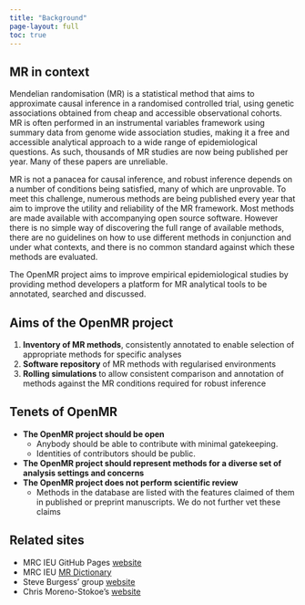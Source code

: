 ```yaml
---
title: "Background"
page-layout: full
toc: true
---
```


## MR in context

Mendelian randomisation (MR) is a statistical method that aims to approximate causal inference in a randomised controlled trial, using genetic associations obtained from cheap and accessible observational cohorts. MR is often performed in an instrumental variables framework using summary data from genome wide association studies, making it a free and accessible analytical approach to a wide range of epidemiological questions. As such, thousands of MR studies are now being published per year. Many of these papers are unreliable.

MR is not a panacea for causal inference, and robust inference depends on a number of conditions being satisfied, many of which are unprovable. To meet this challenge, numerous methods are being published every year that aim to improve the utility and reliability of the MR framework. Most methods are made available with accompanying open source software. However there is no simple way of discovering the full range of available methods, there are no guidelines on how to use different methods in conjunction and under what contexts, and there is no common standard against which these methods are evaluated.

The OpenMR project aims to improve empirical epidemiological studies by providing method developers a platform for MR analytical tools to be annotated, searched and discussed.

## Aims of the OpenMR project

1. **Inventory of MR methods**, consistently annotated to enable selection of appropriate methods for specific analyses
2. **Software repository** of MR methods with regularised environments
3. **Rolling simulations** to allow consistent comparison and annotation of methods against the MR conditions required for robust inference


## Tenets of OpenMR

- **The OpenMR project should be open**
    - Anybody should be able to contribute with minimal gatekeeping.
    - Identities of contributors should be public.
- **The OpenMR project should represent methods for a diverse set of analysis settings and concerns**
- **The OpenMR project does not perform scientific review**
    - Methods in the database are listed with the features claimed of them in published or preprint manuscripts. We do not further vet these claims

## Related sites

* MRC IEU GitHub Pages [website](https://mrcieu.github.io/#software-overview)
* MRC IEU [MR Dictionary](https://mr-dictionary.mrcieu.ac.uk)
* Steve Burgess' group [website](https://www.mendelianrandomization.com/index.php/software-code)
* Chris Moreno-Stokoe's [website](https://www.morenostok.io/mrsoftwarelist.html)
